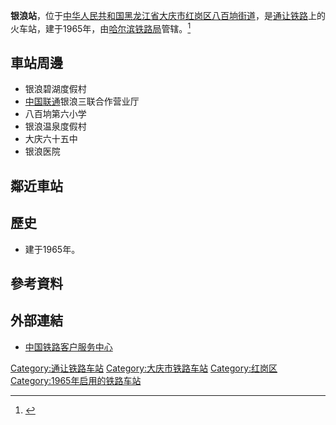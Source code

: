 {{noteTA
|1=zh-cn:始发车次; zh-hk:列車班次;
|2=zh-cn:车次; zh-hk:班次;
}}
{{Infobox China railway station
|车站名称 = 银浪站
|图片 = 
|图片介绍 = 
|其他名称 = 
|车站拼音 = Yinlang
|车站英文名称 = Yinlang Railway Station
|车站代码 = 56996<ref>{{cite book|title=中华人民共和国铁路车站代码（GB/T 10302-2010）|publisher=中国标准出版社|year=2010|isbn=155066140495|ignore-isbn-error=true|pages=36}}</ref>
|电报码 = YJX
|拼音码 = YLA
|车站地址 = [[黑龙江省|黑龙江省]][[大庆市|大庆市]][[红岗区|红岗区]][[八百垧街道|八百垧街道]]
|坐标 = {{coord|46.489172|124.847951|display=inline,title}}
|归属 = [[哈尔滨铁路局|哈尔滨铁路局]]
|线路 = [[通让铁路|通让铁路]]
|车站等级 = [[三等站_(中铁)|三等站]]
|月台数目 = 
|站台面 = 
|股道数目 = 
|网站 = 
}}
'''银浪站'''，位于[[中华人民共和国|中华人民共和国]][[黑龙江省|黑龙江省]][[大庆市|大庆市]][[红岗区|红岗区]][[八百垧街道|八百垧街道]]，是[[通让铁路|通让铁路]]上的火车站，建于1965年，由[[哈尔滨铁路局|哈尔滨铁路局]]管辖。<ref>{{Cite web |url=http://search.huochepiao.com/huochezhan/jieshao/97.htm |title=银浪火车站介绍 |accessdate=2016-12-30 |archive-date=2016-12-30 |archive-url=https://web.archive.org/web/20161230232213/http://search.huochepiao.com/huochezhan/jieshao/97.htm |dead-url=no }}</ref>

==車站周邊==
* 银浪碧湖度假村
* [[中国联通|中国联通]]银浪三联合作营业厅
* 八百垧第六小学
* 银浪温泉度假村
* 大庆六十五中
* 银浪医院

==鄰近車站==
{{start rail box}}
{{s-inop|[[创业村站|创业村站]]}}
{{s-line|[[通让铁路|通让铁路]]}}
{{s-inop|[[独立屯站|独立屯站]]}}
{{end box}}
==歷史==
* 建于1965年。
==參考資料==
{{reflist}}
==外部連結==
* [http://www.12306.cn/mormhweb/ 中国铁路客户服务中心] {{Wayback|url=http://www.12306.cn/mormhweb/ |date=20180205163941 }}
{{铁路车站小作品}}
{{黑龙江小作品}}
{{通让铁路}}
[[Category:通让铁路车站|Category:通让铁路车站]]
[[Category:大庆市铁路车站|Category:大庆市铁路车站]]
[[Category:红岗区|Category:红岗区]]
[[Category:1965年启用的铁路车站|Category:1965年启用的铁路车站]]
